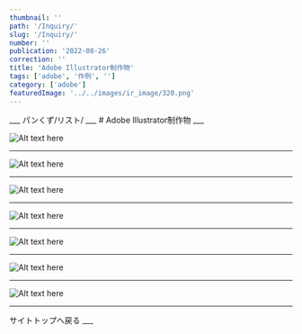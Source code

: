 ```yaml
---
thumbnail: ''
path: '/Inquiry/'
slug: '/Inquiry/'
number: ''
publication: '2022-08-26'
correction: ''
title: 'Adobe Illustrator制作物'
tags: ['adobe', '作例', '']
category: ['adobe']
featuredImage: '../../images/ir_image/320.png'
---
```





<Layout>
___
パンくず/リスト/
___
# Adobe Illustrator制作物
___

![Alt text here](../../images/ir_image/320.png)
___
![Alt text here](../../images/ir_image/768.png)
___
![Alt text here](../../images/ir_image/960.png)
___
![Alt text here](../../images/ir_image/dice.jpg)
___
![Alt text here](../../images/ir_image/hack.jpg)
___
![Alt text here](../../images/ir_image/moon.jpg)
___
![Alt text here](../../images/ir_image/sphere.jpg)
___
<Link to="/">サイトトップへ戻る</Link>
___

</Layout>
